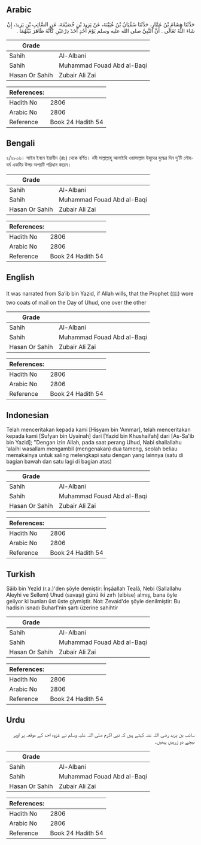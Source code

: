 ## Arabic


<div dir="rtl" lang="ar" style={{fontSize:'larger',backgroundColor:'#f8f9fa',padding:20}}>
حَدَّثَنَا هِشَامُ بْنُ عَمَّارٍ، حَدَّثَنَا سُفْيَانُ بْنُ عُيَيْنَةَ، عَنْ يَزِيدَ بْنِ خُصَيْفَةَ، عَنِ السَّائِبِ بْنِ يَزِيدَ، إِنْ شَاءَ اللَّهُ تَعَالَى ‏.‏ أَنَّ النَّبِيَّ صلى الله عليه وسلم يَوْمَ أُحُدٍ أَخَذَ دِرْعَيْنِ كَأَنَّهُ ظَاهَرَ بَيْنَهُمَا ‏.‏
</div>
<div style={{backgroundColor:'#f8f9fa',padding:20, marginBottom: 10}}><table> <thead> <tr> <th>Grade</th> <th></th> </tr> </thead> <tbody> <tr><td>Sahih</td><td>Al-Albani</td></tr><tr><td>Sahih</td><td>Muhammad Fouad Abd al-Baqi</td></tr><tr><td>Hasan Or Sahih</td><td>Zubair Ali Zai</td></tr></tbody></table><table> <thead> <tr> <th>References:</th> <th></th> </tr> </thead> <tbody><tr><td>Hadith No</td><td>2806</td></tr><tr><td>Arabic No</td><td>2806</td></tr><tr><td>Reference</td><td>Book 24 Hadith 54</td></tr></tbody></table></div>

## Bengali


<div dir="ltr" lang="bn" style={{fontSize:'larger',backgroundColor:'#f8f9fa',padding:20}}>
২/২৮০৬। সাইব ইবনে ইয়াযীদ (রাঃ) থেকে বর্ণিত। নবী সাল্লাল্লাহু আলাইহি ওয়াসাল্লাম উহুদের যুদ্ধের দিন দু’টি লৌহবর্ম একটির উপর অপরটি পরিধান করেন।
</div>
<div style={{backgroundColor:'#f8f9fa',padding:20, marginBottom: 10}}><table> <thead> <tr> <th>Grade</th> <th></th> </tr> </thead> <tbody> <tr><td>Sahih</td><td>Al-Albani</td></tr><tr><td>Sahih</td><td>Muhammad Fouad Abd al-Baqi</td></tr><tr><td>Hasan Or Sahih</td><td>Zubair Ali Zai</td></tr></tbody></table><table> <thead> <tr> <th>References:</th> <th></th> </tr> </thead> <tbody><tr><td>Hadith No</td><td>2806</td></tr><tr><td>Arabic No</td><td>2806</td></tr><tr><td>Reference</td><td>Book 24 Hadith 54</td></tr></tbody></table></div>

## English


<div dir="ltr" lang="en" style={{fontSize:'larger',backgroundColor:'#f8f9fa',padding:20}}>
It was narrated from Sa’ib bin Yazid, if Allah wills, that the Prophet (ﷺ) wore two coats of mail on the Day of Uhud, one over the other
</div>
<div style={{backgroundColor:'#f8f9fa',padding:20, marginBottom: 10}}><table> <thead> <tr> <th>Grade</th> <th></th> </tr> </thead> <tbody> <tr><td>Sahih</td><td>Al-Albani</td></tr><tr><td>Sahih</td><td>Muhammad Fouad Abd al-Baqi</td></tr><tr><td>Hasan Or Sahih</td><td>Zubair Ali Zai</td></tr></tbody></table><table> <thead> <tr> <th>References:</th> <th></th> </tr> </thead> <tbody><tr><td>Hadith No</td><td>2806</td></tr><tr><td>Arabic No</td><td>2806</td></tr><tr><td>Reference</td><td>Book 24 Hadith 54</td></tr></tbody></table></div>

## Indonesian


<div dir="ltr" lang="id" style={{fontSize:'larger',backgroundColor:'#f8f9fa',padding:20}}>
Telah menceritakan kepada kami [Hisyam bin 'Ammar], telah menceritakan kepada kami [Sufyan bin Uyainah] dari [Yazid bin Khushaifah] dari [As-Sa'ib bin Yazid]; "Dengan izin Allah, pada saat perang Uhud, Nabi shallallahu 'alaihi wasallam mengambil (mengenakan) dua tameng, seolah beliau memakainya untuk saling melengkapi satu dengan yang lainnya (satu di bagian bawah dan satu lagi di bagian atas)
</div>
<div style={{backgroundColor:'#f8f9fa',padding:20, marginBottom: 10}}><table> <thead> <tr> <th>Grade</th> <th></th> </tr> </thead> <tbody> <tr><td>Sahih</td><td>Al-Albani</td></tr><tr><td>Sahih</td><td>Muhammad Fouad Abd al-Baqi</td></tr><tr><td>Hasan Or Sahih</td><td>Zubair Ali Zai</td></tr></tbody></table><table> <thead> <tr> <th>References:</th> <th></th> </tr> </thead> <tbody><tr><td>Hadith No</td><td>2806</td></tr><tr><td>Arabic No</td><td>2806</td></tr><tr><td>Reference</td><td>Book 24 Hadith 54</td></tr></tbody></table></div>

## Turkish


<div dir="ltr" lang="tr" style={{fontSize:'larger',backgroundColor:'#f8f9fa',padding:20}}>
Sâib bin Yezîd (r.a.)'den şöyle demiştir: İnşâallah Tealâ, Nebi (Sallallahu Aleyhi ve Sellem) Uhud (savaşı) günü iki zırh (elbise) almış, bana öyle geiiyor ki bunları üst üste giymiştir. Not: Zevaid'de şöyle denilmiştir: Bu hadisin isnadı Buharl'nin şartı üzerine sahihtir
</div>
<div style={{backgroundColor:'#f8f9fa',padding:20, marginBottom: 10}}><table> <thead> <tr> <th>Grade</th> <th></th> </tr> </thead> <tbody> <tr><td>Sahih</td><td>Al-Albani</td></tr><tr><td>Sahih</td><td>Muhammad Fouad Abd al-Baqi</td></tr><tr><td>Hasan Or Sahih</td><td>Zubair Ali Zai</td></tr></tbody></table><table> <thead> <tr> <th>References:</th> <th></th> </tr> </thead> <tbody><tr><td>Hadith No</td><td>2806</td></tr><tr><td>Arabic No</td><td>2806</td></tr><tr><td>Reference</td><td>Book 24 Hadith 54</td></tr></tbody></table></div>

## Urdu


<div dir="rtl" lang="ur" style={{fontSize:'larger',backgroundColor:'#f8f9fa',padding:20}}>
سائب بن یزید رضی اللہ عنہ کہتے ہیں کہ نبی اکرم صلی اللہ علیہ وسلم نے غزوہ احد کے موقعہ پر اوپر نیچے دو زرہیں پہنیں۔
</div>
<div style={{backgroundColor:'#f8f9fa',padding:20, marginBottom: 10}}><table> <thead> <tr> <th>Grade</th> <th></th> </tr> </thead> <tbody> <tr><td>Sahih</td><td>Al-Albani</td></tr><tr><td>Sahih</td><td>Muhammad Fouad Abd al-Baqi</td></tr><tr><td>Hasan Or Sahih</td><td>Zubair Ali Zai</td></tr></tbody></table><table> <thead> <tr> <th>References:</th> <th></th> </tr> </thead> <tbody><tr><td>Hadith No</td><td>2806</td></tr><tr><td>Arabic No</td><td>2806</td></tr><tr><td>Reference</td><td>Book 24 Hadith 54</td></tr></tbody></table></div>